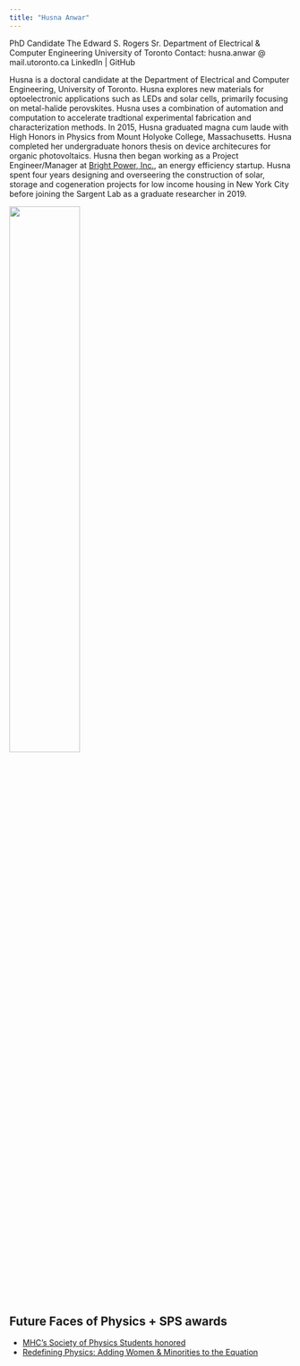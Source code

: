 ```yaml
---
title: "Husna Anwar"
---
```

PhD Candidate
The Edward S. Rogers Sr. Department of Electrical & Computer Engineering
University of Toronto
Contact: husna.anwar @ mail.utoronto.ca
LinkedIn | GitHub


Husna is a doctoral candidate at the Department of Electrical and Computer Engineering, University of Toronto. Husna explores new materials for optoelectronic applications such as LEDs and solar cells, primarily focusing on metal-halide perovskites. Husna uses a combination of automation and computation to accelerate tradtional experimental fabrication and characterization methods. In 2015, Husna graduated magna cum laude with High Honors in Physics from Mount Holyoke College, Massachusetts. Husna completed her undergraduate honors thesis on device architecures for organic photovoltaics. Husna then began working as a Project Engineer/Manager at [Bright Power, Inc.](https://www.brightpower.com/), an energy efficiency startup. Husna spent four years designing and overseering the construction of solar, storage and cogeneration projects for low income housing in New York City before joining the Sargent Lab as a graduate researcher in 2019.

<img src="files/Husna.jpeg" style="width:50%">


## Future Faces of Physics + SPS awards

* [MHC’s Society of Physics Students honored](https://www.mtholyoke.edu/media/mhcs-society-physics-students-honored)
* [Redefining Physics: Adding Women & Minorities to the Equation](https://www.spsnational.org/awards/future-faces-physics-award/2015/mount-holyoke-college)

